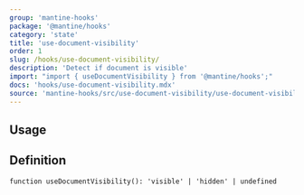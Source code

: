```yaml
---
group: 'mantine-hooks'
package: '@mantine/hooks'
category: 'state'
title: 'use-document-visibility'
order: 1
slug: /hooks/use-document-visibility/
description: 'Detect if document is visible'
import: "import { useDocumentVisibility } from '@mantine/hooks';"
docs: 'hooks/use-document-visibility.mdx'
source: 'mantine-hooks/src/use-document-visibility/use-document-visibility.ts'
---
```



## Usage

<Demo data={HooksDemos.useDocumentVisibilityDemo} />

## Definition

```tsx
function useDocumentVisibility(): 'visible' | 'hidden' | undefined
```
